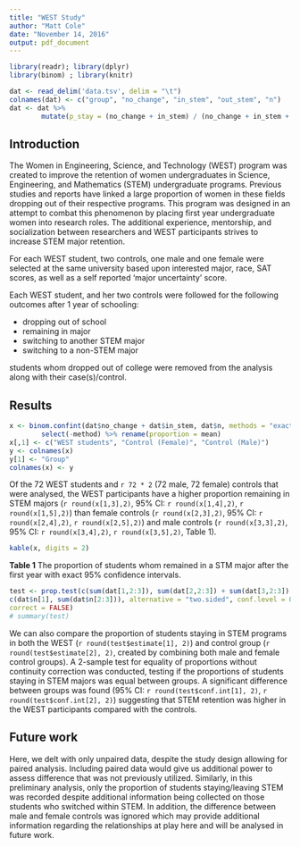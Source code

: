 ```yaml
---
title: "WEST Study"
author: "Matt Cole"
date: "November 14, 2016"
output: pdf_document
---
```


```r
library(readr); library(dplyr)
library(binom) ; library(knitr)

dat <- read_delim('data.tsv', delim = "\t")
colnames(dat) <- c("group", "no_change", "in_stem", "out_stem", "n")
dat <- dat %>% 
        mutate(p_stay = (no_change + in_stem) / (no_change + in_stem + out_stem))
```

## Introduction 

The Women in Engineering, Science, and Technology (WEST) program was created to improve the retention of women undergraduates in Science, Engineering, and Mathematics (STEM) undergraduate programs. Previous studies and reports have linked a large proportion of women in these fields dropping out of their respective programs. This program was designed in an attempt to combat this phenomenon by placing first year undergraduate women into research roles. The additional experience, mentorship, and socialization between researchers and WEST participants strives to increase STEM major retention.

For each WEST student, two controls, one male and one female were selected at the same university based upon interested major, race, SAT scores, as well as a self reported 'major uncertainty' score.

Each WEST student, and her two controls were followed for the following outcomes after 1 year of schooling:

 * dropping out of school
 * remaining in major
 * switching to another STEM major
 * switching to a non-STEM major

students whom dropped out of college were removed from the analysis along with their case(s)/control.

## Results

```r
x <- binom.confint(dat$no_change + dat$in_stem, dat$n, methods = "exact") %>%
        select(-method) %>% rename(proportion = mean)
x[,1] <- c("WEST students", "Control (Female)", "Control (Male)")
y <- colnames(x)      
y[1] <- "Group"
colnames(x) <- y
```

Of the 72 WEST students and `r 72 * 2` (72 male, 72 female) controls that were analysed, the WEST participants have a higher proportion remaining in STEM majors (`r round(x[1,3],2)`, 95% CI: `r round(x[1,4],2)`, `r round(x[1,5],2)`) than female controls (`r round(x[2,3],2)`, 95% CI: `r round(x[2,4],2)`, `r round(x[2,5],2)`) and male controls (`r round(x[3,3],2)`, 95% CI: `r round(x[3,4],2)`, `r round(x[3,5],2)`, Table 1).

```r
kable(x, digits = 2)
```

__Table 1__    The proportion of students whom remained in a STM major after the first year with exact 95% confidence intervals.


```r
test <- prop.test(c(sum(dat[1,2:3]), sum(dat[2,2:3]) + sum(dat[3,2:3]) ),
c(dat$n[1], sum(dat$n[2:3])), alternative = "two.sided", conf.level = 0.95,
correct = FALSE)
# summary(test)
```


We can also compare the proportion of students staying in STEM programs in both the WEST (`r round(test$estimate[1], 2)`) and control group (`r round(test$estimate[2], 2)`, created by combining both male and female control groups). A 2-sample test for equality of proportions without continuity correction was conducted, testing if the proportions of students staying in STEM majors was equal between groups. A significant difference between groups was found (95% CI: `r round(test$conf.int[1], 2)`, `r round(test$conf.int[2], 2)`) suggesting that STEM retention was higher in the WEST participants compared with the controls. 

## Future work

Here, we delt with only unpaired data, despite the study design allowing for paired analysis. Including paired data would give us additional power to assess difference that was not previously utilized. Similarly, in this preliminary analysis, only the proportion of students staying/leaving STEM was recorded despite additional information being collected on those students who switched within STEM. In addition, the difference between male and female controls was ignored which may provide additional information regarding the relationships at play here and will be analysed in future work.




